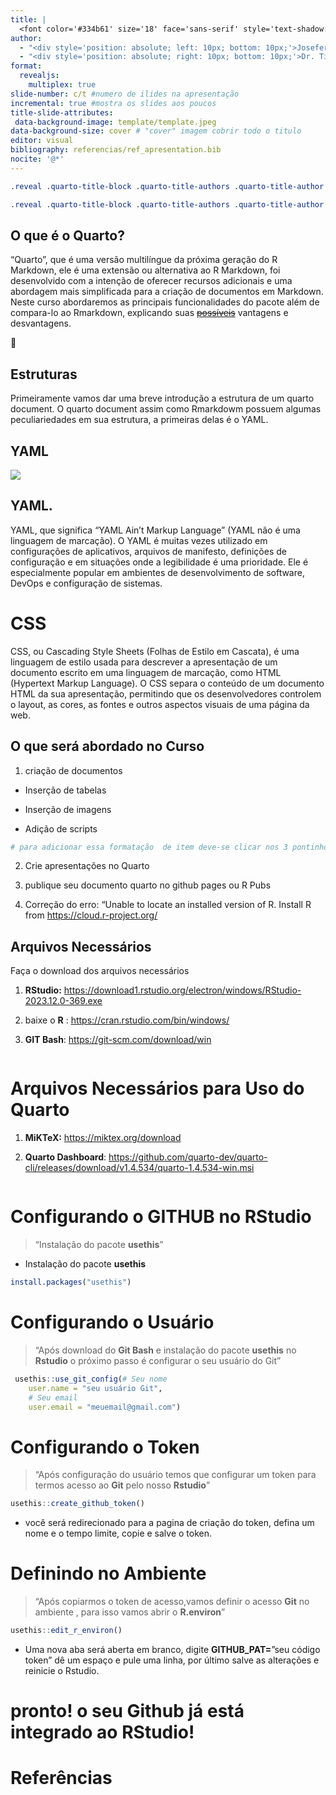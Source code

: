 ```yaml
---
title: |
  <font color='#334b61' size='18' face='sans-serif' style='text-shadow: 2px 2px #931717;'>Curso Avançado de Quarto Potencializando a Documentação Científica com Inovação e Simplicidade📚📓📓📊📈</font>
author:
  - "<div style='position: absolute; left: 10px; bottom: 10px;'>Joseferson Barreto, <br /> Graduado pela Universidade da Paraíba </div>"
  - "<div style='position: absolute; right: 10px; bottom: 10px;'>Dr. Tiago Almeida, Universidade da Paraíba </div>"
format:
  revealjs:
    multiplex: true
slide-number: c/t #numero de ilides na apresentação
incremental: true #mostra os slides aos poucos
title-slide-attributes:
 data-background-image: template/template.jpeg
data-background-size: cover # "cover" imagem cobrir todo o titulo
editor: visual
bibliography: referencias/ref_apresentation.bib
nocite: '@*'
---
```


```CSS
.reveal .quarto-title-block .quarto-title-authors .quarto-title-author .quarto-title-author-name.left { position: absolute; left: 0px; /* Ajuste conforme necessário / bottom: 0px; / Ajuste conforme necessário */ }

.reveal .quarto-title-block .quarto-title-authors .quarto-title-author .quarto-title-author-name.right { position: absolute; right: 10px; /* Ajuste conforme necessário / bottom: 10px; / Ajuste conforme necessário */ }
```

## O que é o Quarto?

"Quarto", que é uma versão multilíngue da próxima geração do R Markdown, ele é uma extensão ou alternativa ao R Markdown, foi desenvolvido com a intenção de oferecer recursos adicionais e uma abordagem mais simplificada para a criação de documentos em Markdown. Neste curso abordaremos as principais funcionalidades do pacote além de compara-lo ao Rmarkdown, explicando suas [~~possíveis~~]{.underline} vantagens e desvantagens.

🥃 

## Estruturas 

Primeiramente vamos dar uma breve introdução a estrutura de um quarto document. O quarto document assim como Rmarkdowm possuem algumas peculiariedades em sua estrutura, a primeiras delas é o YAML.

## YAML

![](images/clipboard-632724179.png)

## YAML.

YAML, que significa "YAML Ain't Markup Language" (YAML não é uma linguagem de marcação). O YAML é muitas vezes utilizado em configurações de aplicativos, arquivos de manifesto, definições de configuração e em situações onde a legibilidade é uma prioridade. Ele é especialmente popular em ambientes de desenvolvimento de software, DevOps e configuração de sistemas.

# CSS

CSS, ou Cascading Style Sheets (Folhas de Estilo em Cascata), é uma linguagem de estilo usada para descrever a apresentação de um documento escrito em uma linguagem de marcação, como HTML (Hypertext Markup Language). O CSS separa o conteúdo de um documento HTML da sua apresentação, permitindo que os desenvolvedores controlem o layout, as cores, as fontes e outros aspectos visuais de uma página da web.

## O que será abordado no Curso

1.  criação de documentos

::: incremental
-   Inserção de tabelas

-   Inserção de imagens

-   Adição de scripts

```r
# para adicionar essa formatação  de item deve-se clicar nos 3 pontinhos (ir na opção "item display"  e selecionar a opção "incremental(one item at a time))
```
:::

2.  Crie apresentações no Quarto

3.  publique seu documento quarto no github pages ou R Pubs

4.  Correção do erro: "Unable to locate an installed version of R. Install R from <https://cloud.r-project.org/>

    <!-- para resolver: %SystemRoot%\system32\cmd.exe -->

## Arquivos Necessários

Faça o download dos arquivos necessários

1.  **RStudio:** <https://download1.rstudio.org/electron/windows/RStudio-2023.12.0-369.exe>

2.  baixe o **R** : <https://cran.rstudio.com/bin/windows/>

3.  **GIT Bash**: <https://git-scm.com/download/win>

    ```r

    ```

# Arquivos Necessários para Uso do Quarto

1.  **MiKTeX:** <https://miktex.org/download>

2.  **Quarto Dashboard**: <https://github.com/quarto-dev/quarto-cli/releases/download/v1.4.534/quarto-1.4.534-win.msi>

```         
```

# Configurando o GITHUB no RStudio

> "Instalação do pacote **usethis**"

-   Instalação do pacote **usethis**

```r
install.packages("usethis")
```

# Configurando o Usuário

> "Após download do **Git Bash** e instalação do pacote **usethis** no **Rstudio** o próximo passo é configurar o seu usuário do Git"

```r
 usethis::use_git_config(# Seu nome
    user.name = "seu usuário Git", 
    # Seu email
    user.email = "meuemail@gmail.com")
```

# Configurando o Token

> "Após configuração do usuário temos que configurar um token para termos acesso ao **Git** pelo nosso **Rstudio**"

```r
usethis::create_github_token()
```

-   você será redirecionado para a pagina de criação do token, defina um nome e o tempo limite, copie e salve o token.

# Definindo no Ambiente

> "Após copiarmos o token de acesso,vamos definir o acesso **Git** no ambiente , para isso vamos abrir o **R.environ**"

```r
usethis::edit_r_environ()
```

-   Uma nova aba será aberta em branco, digite **GITHUB_PAT=**"seu código token" dê um espaço e pule uma linha, por último salve as alterações e reinicie o Rstudio.

# pronto! o seu Github já está integrado ao RStudio!

# Referências
